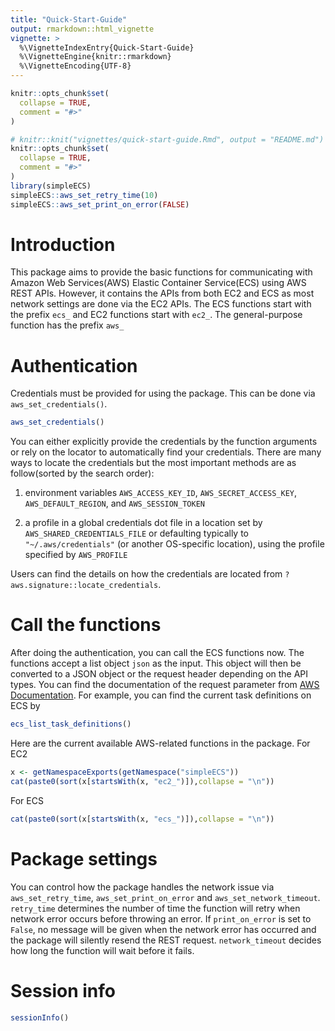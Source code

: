 ```yaml
---
title: "Quick-Start-Guide"
output: rmarkdown::html_vignette
vignette: >
  %\VignetteIndexEntry{Quick-Start-Guide}
  %\VignetteEngine{knitr::rmarkdown}
  %\VignetteEncoding{UTF-8}
---
```


```r
knitr::opts_chunk$set(
  collapse = TRUE,
  comment = "#>"
)
```

```r
# knitr::knit("vignettes/quick-start-guide.Rmd", output = "README.md")
knitr::opts_chunk$set(
  collapse = TRUE,
  comment = "#>"
)
library(simpleECS)
simpleECS::aws_set_retry_time(10)
simpleECS::aws_set_print_on_error(FALSE)
```
# Introduction
This package aims to provide the basic functions for communicating with Amazon Web Services(AWS) Elastic Container Service(ECS) using AWS REST APIs. However, it contains the APIs from both EC2 and ECS as most network settings are done via the EC2 APIs. The ECS functions start with the prefix `ecs_` and EC2 functions start with `ec2_`. The general-purpose function has the prefix `aws_`

# Authentication
Credentials must be provided for using the package. This can be done via `aws_set_credentials()`. 
```r
aws_set_credentials()
```
You can either explicitly provide the credentials by the function arguments or rely on the locator to automatically find your credentials. There are many ways to locate the credentials but the most important methods are as follow(sorted by the search order):

1. environment variables `AWS_ACCESS_KEY_ID`, `AWS_SECRET_ACCESS_KEY`, `AWS_DEFAULT_REGION`, and `AWS_SESSION_TOKEN`

2. a profile in a global credentials dot file in a location set by `AWS_SHARED_CREDENTIALS_FILE` or defaulting typically to `"~/.aws/credentials"` (or another OS-specific location), using the profile specified by `AWS_PROFILE`

Users can find the details on how the credentials are located from `?aws.signature::locate_credentials`.

# Call the functions
After doing the authentication, you can call the ECS functions now. The functions accept a list object `json` as the input. This object will then be converted to a JSON object or the request header depending on the API types. You can find the documentation of the request parameter from [AWS Documentation](https://docs.aws.amazon.com/index.html). For example, you can find the current task definitions on ECS by
```r
ecs_list_task_definitions()
```
Here are the current available AWS-related functions in the package. For EC2
```r
x <- getNamespaceExports(getNamespace("simpleECS"))
cat(paste0(sort(x[startsWith(x, "ec2_")]),collapse = "\n"))
```
For ECS
```r
cat(paste0(sort(x[startsWith(x, "ecs_")]),collapse = "\n"))
```

# Package settings
You can control how the package handles the network issue via `aws_set_retry_time`, `aws_set_print_on_error` and `aws_set_network_timeout`. `retry_time` determines the number of time the function will retry when network error occurs before throwing an error. If `print_on_error` is set to `False`, no message will be given when the network error has occurred and the package will silently resend the REST request. `network_timeout` decides how long the function will wait before it fails.

# Session info
```r
sessionInfo()
```





